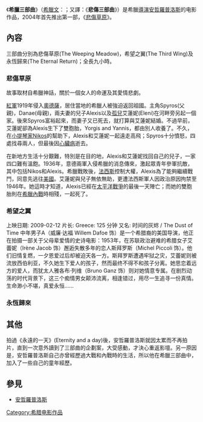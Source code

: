 《'''希臘三部曲'''》（[[希臘文|希臘文]]：''{{lang|el|Τριλογία}}''；又譯：《'''悲傷三部曲'''》）是希臘[[導演|導演]][[安哲羅普洛斯|安哲羅普洛斯]]的电影作品，2004年首先推出第一部，《[[悲傷草原|悲傷草原]]》。

==內容==
三部曲分別為悲傷草原(The Weeping Meadow)，希望之翼(The Third Wing)及永恆歸來(The Eternal Return)；全長九小時。

===悲傷草原===
故事取材自希臘神話，關於一個女人的命運及其愛情悲劇。

[[苏联红军|紅軍]]1919年侵入[[奧德薩|奧德薩]]，居住當地的希臘人被強迫返回祖國。主角Spyros(父親)，Danae(母親)，兩夫妻的兒子Alexis以及[[孤兒|孤兒]]艾蓮妮(Eleni)在河畔旁另起一個家。後來Spyros富裕起來，而妻子又已死去，就打算與艾蓮妮結婚。不過早前，艾蓮妮卻為Alexis生下了雙胞胎，Yorgis and Yannis，都由別人收養了。不久，在[[小提琴家|小提琴家]]Nikos的幫助下，Alexis和艾蓮妮一起遠走高飛；Spyros十分憤怒，四處找尋兩人，但最後因[[心臟病|心臟病]]逝去。

在新地方生活十分艱難，特別是在目的地，Alexis和艾蓮妮找回自己的兒子，一家四口難有溫飽。1936年，意德兩軍入侵希臘的消息傳來，激起眾青年參軍抗敵，其中包括Nikos和Alexis。希臘戰敗後，[[法西斯|法西斯]]控制大權，Alexis為了能夠繼續戰鬥，同意先逃往[[美國|美國]]。艾蓮妮與兒子無依無助，更遭法西斯軍人因政治原因拘禁至1946年。她這時才知道，Alexis已經在[[太平洋戰爭|太平洋戰爭]]的最後一天陣亡；而她的雙胞胎則在[[希臘內戰|希臘內戰]]時相殘，一起死了。

===希望之翼===
上映日期: 2009-02-12
片长: Greece: 125 分钟
又名: 时间的灰烬 / The Dust of Time
中年男子A（威廉·达福 Willem Dafoe 饰）是一个希腊裔的美国导演，他正在拍摄一部关于父母辈爱情的史诗电影：1953年，在苏联政治避难的希腊女子艾蕾妮（Irène Jacob 饰）邂逅失散多年的恋人斯拜罗斯（Michel Piccoli 饰）。他们旧情复燃，一夕恩爱过后却被迫天各一方。斯拜罗斯遭遇牢狱之灾，艾蕾妮则被流放西伯利亚，不久她生下爱人的孩子，然而最终不得不和孩子分离。她思恋着远方的爱人，而犹太人雅各布·列维（Bruno Ganz 饰）则对她情意专属。在剧烈动荡的时代背景下，这三个痴情男女颠沛流离，相逢错过，用尽一生追寻一份真情。生命渺小不堪，真爱永恒……

===永恆歸來===

==其他==
拍過《永遠的一天》(Eternity and a day)後，安哲羅普洛斯就因太累而不再拍片，直到一次意外讀到了三部曲的企劃案，大受感動，才決心重返影壇。另一原因是，安哲羅普洛斯自己亦曾經歷過大戰和內戰時的生活，所以他在希臘三部曲中，加入了一些自己的童年經歷。

==參見==
*[[安哲羅普洛斯|安哲羅普洛斯]]


[[Category:希腊电影作品|Category:希腊电影作品]]
